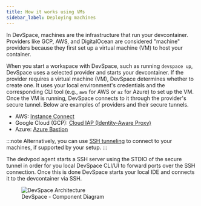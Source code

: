 ```yaml
---
title: How it works using VMs
sidebar_label: Deploying machines
---
```



In DevSpace, machines are the infrastructure that run your devcontainer. Providers like GCP, AWS, and DigitalOcean are considered "machine" providers because they first set up a virtual machine (VM) to host your container.
 
When you start a workspace with DevSpace, such as running `devspace up`, DevSpace uses a selected provider and starts your devcontainer. 
If the provider requires a virtual machine (VM), DevSpace determines whether to create one. It uses your local environment's credentials and the corresponding CLI tool (e.g., `aws` for AWS or `az` for Azure) to set up the VM. 
Once the VM is running, DevSpace connects to it through the provider's secure tunnel. Below are examples of providers and their secure tunnels.

- AWS: [Instance Connect](https://docs.aws.amazon.com/AWSEC2/latest/UserGuide/ec2-instance-connect-set-up.html)
- Google Cloud (GCP): [Cloud IAP (Identity-Aware Proxy)](https://cloud.google.com/security/products/iap)
- Azure: [Azure Bastion](https://learn.microsoft.com/en-us/azure/bastion/bastion-overview)

:::note
Alternatively, you can use [SSH tunneling](https://www.ssh.com/academy/ssh/tunneling-example) to connect to your machines, if supported by your setup.
::: 

The dedvpod agent starts a SSH server using the STDIO of the secure tunnel in order for you local DevSpace CLI/UI to forward ports over the SSH connection. Once this is done DevSpace starts your local 
IDE and connects it to the devcontainer via SSH.

<figure>
  <img src="/docs/media/c4_machines.png" alt="DevSpace Architecture" />
  <figcaption>DevSpace - Component Diagram</figcaption>
</figure>

